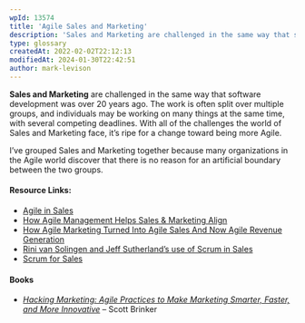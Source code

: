 ```yaml
---
wpId: 13574
title: 'Agile Sales and Marketing'
description: 'Sales and Marketing are challenged in the same way that software development was over 20 years ago. The work is often split over multiple groups, and individuals may be working on many things at the same time, with several competing deadlines. With all of the challenges the world of Sales and Marketing face, it''s ripe ...'
type: glossary
createdAt: 2022-02-02T22:12:13
modifiedAt: 2024-01-30T22:42:51
author: mark-levison
---
```



**Sales and Marketing** are challenged in the same way that software development was over 20 years ago. The work is often split over multiple groups, and individuals may be working on many things at the same time, with several competing deadlines. With all of the challenges the world of Sales and Marketing face, it’s ripe for a change toward being more Agile.

I’ve grouped Sales and Marketing together because many organizations in the Agile world discover that there is no reason for an artificial boundary between the two groups.

#### Resource Links:

*   [Agile in Sales](https://resources.scrumalliance.org/Article/agile-in-sales)
*   [How Agile Management Helps Sales & Marketing Align](https://www.agilesherpas.com/blog/agile-management-sales-marketing)
*   [How Agile Marketing Turned Into Agile Sales And Now Agile Revenue Generation](https://www.square2marketing.com/blog/how-agile-marketing-turned-into-agile-sales-and-now-agile-revenue-generation)
*   [Rini van Solingen and Jeff Sutherland’s use of Scrum in Sales](https://www.agilealliance.org/wp-content/uploads/2016/01/Scrum-in-Sales-vs20110210.pdf)
*   [Scrum for Sales](https://www.leadingagile.com/2013/05/agile-and-sales-reflections-on-my-first-scrum-sales-team-2/)

#### Books

*   [_Hacking Marketing: Agile Practices to Make Marketing Smarter, Faster, and More Innovative_](https://www.amazon.com/Hacking-Marketing-Practices-Smarter-Innovative/dp/1119183170/&tag=notesfromatoo-20) – Scott Brinker